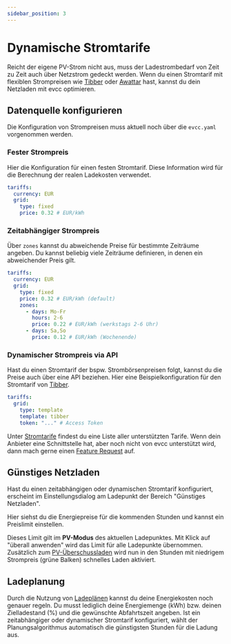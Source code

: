 ```yaml
---
sidebar_position: 3
---
```



# Dynamische Stromtarife

Reicht der eigene PV-Strom nicht aus, muss der Ladestrombedarf von Zeit zu Zeit auch über Netzstrom gedeckt werden.
Wenn du einen Stromtarif mit flexiblen Strompreisen wie [Tibber](https://tibber.com/de/) oder [Awattar](https://www.awattar.de/) hast, kannst du dein Netzladen mit evcc optimieren.

## Datenquelle konfigurieren

Die Konfiguration von Strompreisen muss aktuell noch über die `evcc.yaml` vorgenommen werden.

### Fester Strompreis

Hier die Konfiguration für einen festen Stromtarif.
Diese Information wird für die Berechnung der realen Ladekosten verwendet.

```yaml
tariffs:
  currency: EUR
  grid:
    type: fixed
    price: 0.32 # EUR/kWh
```

### Zeitabhängiger Strompreis

Über `zones` kannst du abweichende Preise für bestimmte Zeiträume angeben.
Du kannst beliebig viele Zeiträume definieren, in denen ein abweichender Preis gilt.

```yaml
tariffs:
  currency: EUR
  grid:
    type: fixed
    price: 0.32 # EUR/kWh (default)
    zones:
      - days: Mo-Fr
        hours: 2-6
        price: 0.22 # EUR/kWh (werkstags 2-6 Uhr)
      - days: Sa,So
        price: 0.12 # EUR/kWh (Wochenende)
```

### Dynamischer Strompreis via API

Hast du einen Stromtarif der bspw. Strombörsenpreisen folgt, kannst du die Preise auch über eine API beziehen.
Hier eine Beispielkonfiguration für den Stromtarif von [Tibber](https://tibber.com/de/).

```yaml
tariffs:
  grid:
    type: template
    template: tibber
    token: "..." # Access Token
```

Unter [Stromtarife](../devices/tariffs) findest du eine Liste aller unterstützten Tarife.
Wenn dein Anbieter eine Schnittstelle hat, aber noch nicht von evcc unterstützt wird, dann mach gerne einen [Feature Request](https://github.com/evcc-io/evcc/issues/new/choose) auf.

## Günstiges Netzladen

Hast du einen zeitabhängigen oder dynamischen Stromtarif konfiguriert, erscheint im Einstellungsdialog am Ladepunkt der Bereich "Günstiges Netzladen".

<Screenshot
  name="features/screenshots/co2-loadpoint-settings"
  caption="Einstellungen am Ladepunkt"
/>

Hier siehst du die Energiepreise für die kommenden Stunden und kannst ein Preislimit einstellen.

<Screenshot
  name="features/screenshots/dynamicprice-modal"
  caption="Screenshot vom Smartes Netzladen Dialog mit eingestelltem Preislimit"
/>

Dieses Limit gilt im **PV-Modus** des aktuellen Ladepunktes.
Mit Klick auf "überall anwenden" wird das Limit für alle Ladepunkte übernommen.
Zusätzlich zum [PV-Überschussladen](./solar-charging) wird nun in den Stunden mit niedrigem Strompreis (grüne Balken) schnelles Laden aktiviert.

## Ladeplanung

Durch die Nutzung von [Ladeplänen](./plans) kannst du deine Energiekosten noch genauer regeln.
Du musst lediglich deine Energiemenge (kWh) bzw. deinen Zielladestand (%) und die gewünschte Abfahrtszeit angeben.
Ist ein zeitabhängiger oder dynamischer Stromtarif konfiguriert, wählt der Planungsalgorithmus automatisch die günstigsten Stunden für die Ladung aus.

<Screenshot
  name="features/screenshots/dynamicprice-plan"
  caption="Screenshot des Ladeplan Dialogs mit preisoptimierter Ladung"
/>
